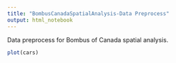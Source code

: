 ```yaml
---
title: "BombusCanadaSpatialAnalysis-Data Preprocess"
output: html_notebook
---
```


Data preprocess for Bombus of Canada spatial analysis.

```r
plot(cars)
```
